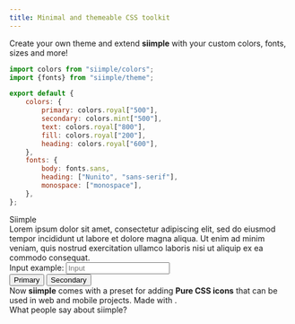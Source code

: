 ```yaml
---
title: Minimal and themeable CSS toolkit
---
```


<Welcome />

<Section title="Extend it. Customize it." link="/configuration" className="has-mb-8">
    Create your own theme and extend <b>siimple</b> with your custom colors, fonts, sizes and more!
</Section>
<div className="columns">
<div className="column is-half is-full-mobile">

```js
import colors from "siimple/colors";
import {fonts} from "siimple/theme";

export default {
    colors: {
        primary: colors.royal["500"],
        secondary: colors.mint["500"],
        text: colors.royal["800"],
        fill: colors.royal["200"],
        heading: colors.royal["600"],
    },
    fonts: {
        body: fonts.sans,
        heading: ["Nunito", "sans-serif"],
        monospace: ["monospace"],
    },
};
```
</div>
<div className="column is-half is-full-mobile">
    <div className="siimple title is-1 has-text-royal-600">Siimple</div>
    <div className="paragraph has-text-royal-800">
        Lorem ipsum dolor sit amet, consectetur adipiscing elit, sed do eiusmod tempor incididunt ut labore et dolore magna aliqua. Ut enim ad minim veniam, quis nostrud exercitation ullamco laboris nisi ut aliquip ex ea commodo consequat.
    </div>
    <div className="has-mb-4">
        <label className="label has-text-royal-800">Input example:</label>
        <input type="text" className="input has-bg-royal-200" placeholder="Input" />
    </div>
    <div className="">
        <button className="button has-bg-royal-500 has-mr-2">Primary</button>
        <button className="button has-bg-mint-500">Secondary</button>
    </div>
</div>
</div>

<Section title="With hand-crafted icons" link="/presets/icons">
    Now <b>siimple</b> comes with a preset for adding <b>Pure CSS icons</b> that can be used in web and mobile projects. 
    Made with <i className="icon-heart"></i>.
</Section>
<IconsGallery />

<div className="has-mb-8 has-mt-12">
    <div className="title has-text-4xl has-weight-black">What people say about siimple?</div>
</div>
<Testimonials />
